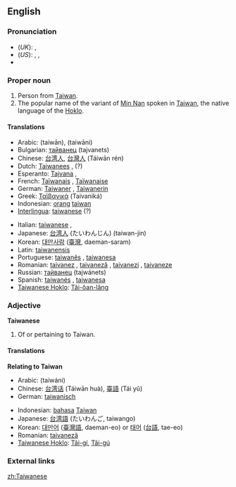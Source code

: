 ==English==

===Pronunciation===
*(''UK''): {{IPA|/taɪwəˈniːz/}}, {{SAMPA|/taIw@"ni:z/}}
*(''US''): {{AHD|tī'wä-nēzʹ}}, {{IPA|/ˌtaɪwɑˈniːz/}}, {{SAMPA|/%taIwA"ni:z/}}
*{{rhymes|iːz}}

===Proper noun===
{{wikipedia}}
{{en-proper noun|-}}

# Person from [[Taiwan]].
# The popular name of the variant of [[Min Nan]] spoken in [[Taiwan]], the native language of the [[Hoklo]].

====Translations====
{{trans-top|person from Taiwan}}
*Arabic: {{ARchar|[[تايوان]]}} (taiwān), {{ARchar|[[تايواني]]}} (taiwāni)
*Bulgarian: [[тайванец]] (tajvanets) {{m}}
*Chinese: [[台湾人]], [[台灣人]] (Táiwān rén)
*Dutch: [[Taiwanees]] {{m}}, {{f}} (?)
*Esperanto: [[Tajvana]] {{m}}, {{f}}
*French: [[Taïwanais]] {{m}}, [[Taïwanaise]] {{f}}
*German: [[Taiwaner]] {{m}}, [[Taiwanerin]] {{f}}
*Greek: [[Ταϊβανικά]] (Taivaniká)
*Indonesian: [[orang]] [[taiwan]]
*[[Interlingua]]: [[taiwanese]] (?)
{{trans-mid}}
*Italian: [[taiwanese]] {{m}}, {{f}} 
*Japanese: [[台湾人]] (たいわんじん) (taiwan-jin)
*Korean: [[대만사람]] ([[臺灣]], daeman-saram)
*Latin: [[taiwanensis]]
*Portuguese: [[taiwanês]] {{m}}, [[taiwanesa]] {{f}}
*Romanian: [[taivanez]] {{m}}, [[taivaneză]] {{f}}, [[taivanezi]] {{p}}, [[taivaneze]] {{f}} {{p}}
*Russian: [[тайванец]] (tajwánets) {{m}}
*Spanish: [[taiwanés]] {{m}}, [[taiwanesa]] {{f}}
*[[Taiwanese Hoklo]]: [[Tâi-ôan-lâng]]
{{trans-bottom}}

{{trans-top|language}}
{{trans-mid}}
{{trans-bottom}}

===Adjective===
'''Taiwanese'''
# Of or pertaining to Taiwan.

====Translations====
'''Relating to Taiwan'''
{{top}}
*Arabic: {{ARchar|[[تايواني]]}} (taiwáni)
*Chinese: [[台湾话]] (Táiwān huà), [[臺語]] (Tái yǔ)
*German: [[taiwanisch]]
{{mid}}
*Indonesian: [[bahasa]] [[Taiwan]]
*Japanese: [[台湾語]] (たいわんご, taiwango)
*Korean: [[대만어]] ([[臺灣語]], daeman-eo) or [[태어]] ([[台語]], tae-eo)
*Romanian: [[taivaneză]] {{f}}
*[[Taiwanese Hoklo]]: [[Tâi-gí]], [[Tâi-gú]]
{{bottom}}

===External links===
{{ethnologue|code=nan}}

[[zh:Taiwanese]]